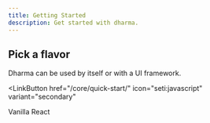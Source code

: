 ```yaml
---
title: Getting Started
description: Get started with dharma.
---
```



## Pick a flavor

Dharma can be used by itself or with a UI framework.

<LinkButton
  href="/core/quick-start/"
  icon="seti:javascript"
  variant="secondary"
>
  Vanilla
</LinkButton>
<LinkButton href="/react/quick-start/" icon="seti:react" variant="secondary">
  React
</LinkButton>
